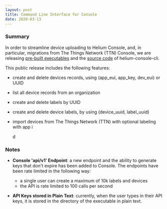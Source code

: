 ```yaml
---
layout: post
title: Command Line Interface for Console
date: 2020-03-13
---
```


### Summary

In order to streamline device uploading to Helium Console, and, in particular, migrations from The
Things Network (TTN) Console, we are releasing
[pre-built executables](https://github.com/helium/helium-console-cli/releases) and the
[source code](https://github.com/helium/helium-console-cli) of helium-console-cli.

This public release includes the following features:

- create and delete devices records, using (app_eui, app_key, dev_eui) or UUID
- list all device records from an organization
- create and delete labels by UUID
- create and delete device labels, by using (device_uuid, label_uuid)
- import devices from The Things Network (TTN) with optional labeling with app i

  d

### Notes

- **Console 'api/v1' Endpoint**: a new endpoint and the ability to generate keys that don't expire
  has been added to Console. The endpoints have been rate limited in the following way:

  - a single user can create a maximum of 10k labels and devices
  - the API is rate limited to 100 calls per second

- **API Keys stored in Plain Text**: currently, when the user types in their API keys, it is stored
  in the directory of the executable in plain text.
